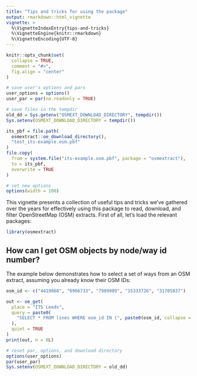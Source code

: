 ```yaml
---
title: "Tips and tricks for using the package"
output: rmarkdown::html_vignette
vignette: >
  %\VignetteIndexEntry{tips-and-tricks}
  %\VignetteEngine{knitr::rmarkdown}
  %\VignetteEncoding{UTF-8}
---
```


```r
knitr::opts_chunk$set(
  collapse = TRUE,
  comment = "#>", 
  fig.align = "center"
)

# save user's options and pars
user_options = options()
user_par = par(no.readonly = TRUE)

# save files in the tempdir
old_dd = Sys.getenv("OSMEXT_DOWNLOAD_DIRECTORY", tempdir())
Sys.setenv(OSMEXT_DOWNLOAD_DIRECTORY = tempdir())

its_pbf = file.path(
  osmextract::oe_download_directory(), 
  "test_its-example.osm.pbf"
)
file.copy(
  from = system.file("its-example.osm.pbf", package = "osmextract"), 
  to = its_pbf, 
  overwrite = TRUE
)

# set new options
options(width = 100)
```

This vignette presents a collection of useful tips and tricks we've gathered over the years for effectively using this package to read, download, and filter OpenStreetMap (OSM) extracts. First of all, let's load the relevant packages: 

```r
library(osmextract)
```

## How can I get OSM objects by node/way id number?

The example below demonstrates how to select a set of ways from an OSM extract, assuming you already know their OSM IDs:

```r
osm_id <- c("4419868", "6966733", "7989989", "15333726", "31705837")

out <- oe_get(
  place = "ITS Leeds",
  query = paste0(
    "SELECT * FROM lines WHERE osm_id IN (", paste0(osm_id, collapse = ","), ")"
  ), 
  quiet = TRUE
)
print(out, n = 0L)
```

```r
# reset par, options, and download directory
options(user_options)
par(user_par)
Sys.setenv(OSMEXT_DOWNLOAD_DIRECTORY = old_dd)
```
